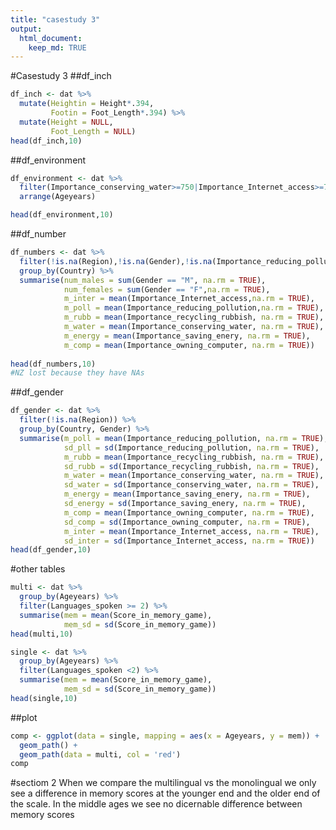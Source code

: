 ```yaml
---
title: "casestudy 3"
output: 
  html_document:
    keep_md: TRUE
---
```

#Casestudy 3 
##df_inch
```r
df_inch <- dat %>% 
  mutate(Heightin = Height*.394,
         Footin = Foot_Length*.394) %>% 
  mutate(Height = NULL,
         Foot_Length = NULL)
head(df_inch,10)
```
##df_environment 
```r
df_environment <- dat %>% 
  filter(Importance_conserving_water>=750|Importance_Internet_access>=750|Importance_owning_computer>=750|Importance_saving_enery>=750|Importance_reducing_pollution>=750) %>% 
  arrange(Ageyears) 

head(df_environment,10)
```
##df_number
```r
df_numbers <- dat %>% 
  filter(!is.na(Region),!is.na(Gender),!is.na(Importance_reducing_pollution),!is.na(Importance_recycling_rubbish),!is.na(Importance_conserving_water),!is.na(Importance_saving_enery),!is.na(Importance_owning_computer),!is.na(Importance_Internet_access)) %>% 
  group_by(Country) %>% 
  summarise(num_males = sum(Gender == "M", na.rm = TRUE),
            num_females = sum(Gender == "F",na.rm = TRUE),
            m_inter = mean(Importance_Internet_access,na.rm = TRUE),
            m_poll = mean(Importance_reducing_pollution,na.rm = TRUE),
            m_rubb = mean(Importance_recycling_rubbish, na.rm = TRUE),
            m_water = mean(Importance_conserving_water, na.rm = TRUE),
            m_energy = mean(Importance_saving_enery, na.rm = TRUE),
            m_comp = mean(Importance_owning_computer, na.rm = TRUE))
  
head(df_numbers,10)
#NZ lost because they have NAs 
```
##df_gender
```r
df_gender <- dat %>% 
  filter(!is.na(Region)) %>% 
  group_by(Country, Gender) %>% 
  summarise(m_poll = mean(Importance_reducing_pollution, na.rm = TRUE),
            sd_pll = sd(Importance_reducing_pollution, na.rm = TRUE),
            m_rubb = mean(Importance_recycling_rubbish, na.rm = TRUE),
            sd_rubb = sd(Importance_recycling_rubbish, na.rm = TRUE),
            m_water = mean(Importance_conserving_water, na.rm = TRUE),
            sd_water = sd(Importance_conserving_water, na.rm = TRUE),
            m_energy = mean(Importance_saving_enery, na.rm = TRUE),
            sd_energy = sd(Importance_saving_enery, na.rm = TRUE),
            m_comp = mean(Importance_owning_computer, na.rm = TRUE),
            sd_comp = sd(Importance_owning_computer, na.rm = TRUE),
            m_inter = mean(Importance_Internet_access, na.rm = TRUE),
            sd_inter = sd(Importance_Internet_access, na.rm = TRUE))
head(df_gender,10)
```
#other tables 
```r
multi <- dat %>% 
  group_by(Ageyears) %>% 
  filter(Languages_spoken >= 2) %>% 
  summarise(mem = mean(Score_in_memory_game),
            mem_sd = sd(Score_in_memory_game))
head(multi,10)

single <- dat %>% 
  group_by(Ageyears) %>% 
  filter(Languages_spoken <2) %>% 
  summarise(mem = mean(Score_in_memory_game),
            mem_sd = sd(Score_in_memory_game))
head(single,10)  
```

##plot 
```r

comp <- ggplot(data = single, mapping = aes(x = Ageyears, y = mem)) +
  geom_path() +
  geom_path(data = multi, col = 'red') 
comp
```

#sectiom 2 
When we compare the multilingual vs the monolingual we only see a difference in memory scores at the younger end and the older 
end of the scale. In the middle ages we see no dicernable difference between memory scores 